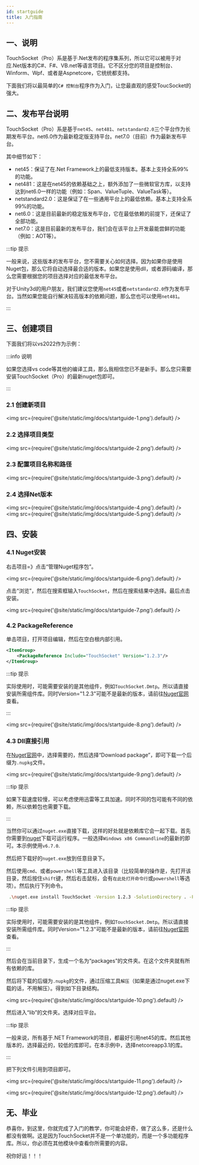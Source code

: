 ```yaml
---
id: startguide
title: 入门指南
---
```



## 一、说明

TouchSocket（Pro）系是基于.Net发布的程序集系列，所以它可以被用于对应.Net版本的C#、F#、VB.net等语言项目。它不区分您的项目是控制台、Winform、Wpf、或者是Aspnetcore，它统统都支持。

下面我们将以最简单的`C# 控制台`程序作为入门，让您最直观的感受ToucSocket的强大。

## 二、发布平台说明

TouchSocket（Pro）系是基于`net45`、`net481`、`netstandard2.0`三个平台作为长期发布平台。net6.0作为最新稳定版支持平台。net7.0（目前）作为最新发布平台。

其中细节如下：

- net45：保证了在.Net Framework上的最低支持版本。基本上支持全系99%的功能。
- net481：这是在net45的依赖基础之上，额外添加了一些微软官方库，以支持达到net6.0一样的功能（例如：Span、ValueTuple、ValueTask等）。
- netstandard2.0：这是保证了在一些通用平台上的最低依赖。基本上支持全系99%的功能。
- net6.0：这是目前最新的稳定版发布平台，它在最低依赖的前提下，还保证了全部功能。
- net7.0：这是目前最新的发布平台，我们会在该平台上开发最能尝鲜的功能（例如：AOT等）。

:::tip 提示

一般来说，这些版本的发布平台，您不需要关心如何选择。因为如果你是使用Nuget包，那么它将自动选择最合适的版本。如果您是使用dll，或者源码编译，那么您需要根据您的项目选择对应的最低发布平台。

对于Unity3d的用户朋友，我们建议您使用`net45`或者`netstandard2.0`作为发布平台。当然如果您能自行解决较高版本的依赖问题，那么您也可以使用`net481`。

:::  


## 三、创建项目

下面我们将以vs2022作为示例：

:::info 说明

如果您选择vs code等其他的编译工具，那么我相信您已不是新手。那么您只需要安装TouchSocket（Pro）的最新nuget包即可。

:::  

### 2.1 创建新项目

<img src={require('@site/static/img/docs/startguide-1.png').default} />

### 2.2 选择项目类型
<img src={require('@site/static/img/docs/startguide-2.png').default} />

### 2.3 配置项目名称和路径
<img src={require('@site/static/img/docs/startguide-3.png').default} />

### 2.4 选择Net版本
<img src={require('@site/static/img/docs/startguide-4.png').default} />
<img src={require('@site/static/img/docs/startguide-5.png').default} />

## 四、安装

### 4.1 Nuget安装

右击项目=》点击“管理Nuget程序包”。

<img src={require('@site/static/img/docs/startguide-6.png').default} />

点击“浏览”，然后在搜索框输入`TouchSocket`，然后在搜索结果中选择。最后点击安装。

<img src={require('@site/static/img/docs/startguide-7.png').default} />

### 4.2 PackageReference 

单击项目，打开项目编辑，然后在空白根内部引用。

```xml
<ItemGroup>
	<PackageReference Include="TouchSocket" Version="1.2.3"/>
</ItemGroup>
```
:::tip 提示

实际使用时，可能需要安装的是其他组件，例如`TouchSocket.Dmtp`。所以请直接安装所需组件库。同时Version="1.2.3"可能不是最新的版本，请前往[Nuget官网](https://www.nuget.org/packages?q=TouchSocket)查看。

:::  

<img src={require('@site/static/img/docs/startguide-8.png').default} />

### 4.3 Dll直接引用

在[Nuget官网](https://www.nuget.org/packages?q=TouchSocket)中，选择需要的，然后选择“Download package”，即可下载一个后缀为`.nupkg`文件。

<img src={require('@site/static/img/docs/startguide-9.png').default} />

:::tip 提示

如果下载速度较慢，可以考虑使用迅雷等工具加速。同时不同的包可能有不同的依赖，所以依赖包也需要下载。

:::  

当然你可以通过`nuget.exe`直接下载，这样的好处就是依赖库它会一起下载。首先你需要到[nuget](https://www.nuget.org/downloads)下载可运行程序。一般选择`Windows x86 Commandline`的最新的即可。本示例使用`v6.7.0`.

然后把下载好的`nuget.exe`放到任意目录下。

然后使用`cmd`、或者`powershell`等工具进入该目录（比较简单的操作是，先打开该目录，然后按住`shift`键，然后右击鼠标，会有`在此处打开命令行`或`powershell`等选项）。然后执行下列命令。

```bash
 .\nuget.exe install TouchSocket -Version 1.2.3 -SolutionDirectory . -PackageSaveMode nupkg
```

:::tip 提示

实际使用时，可能需要安装的是其他组件，例如`TouchSocket.Dmtp`。所以请直接安装所需组件库。同时Version="1.2.3"可能不是最新的版本，请前往[Nuget官网](https://www.nuget.org/packages?q=TouchSocket)查看。

:::  

然后会在当前目录下，生成一个名为“packages”的文件夹。在这个文件夹就有所有依赖的库。

然后将下载的后缀为`.nupkg`的文件，通过压缩工具`解压`（如果是通过nuget.exe下载的话，不用解压）。得到如下目录结构。

<img src={require('@site/static/img/docs/startguide-10.png').default} />

然后进入“lib”的文件夹。选择对应平台。

:::tip 提示

一般来说，所有基于.NET Framework的项目，都最好引用net45的库。然后其他版本的，选择最近的，较低的库即可。在本示例中，选择netcoreapp3.1的库。

:::  

把下列文件引用到项目即可。

<img src={require('@site/static/img/docs/startguide-11.png').default} />

<img src={require('@site/static/img/docs/startguide-12.png').default} />


## 无、毕业

恭喜你，到这里，你就完成了入门的教学，你可能会好奇，做了这么多，还是什么都没有做啊。这是因为TouchSocket并不是一个单功能的，而是一个多功能程序库。所以，你必须在其他模块中查看你所需要的内容。

祝你好运！！！
